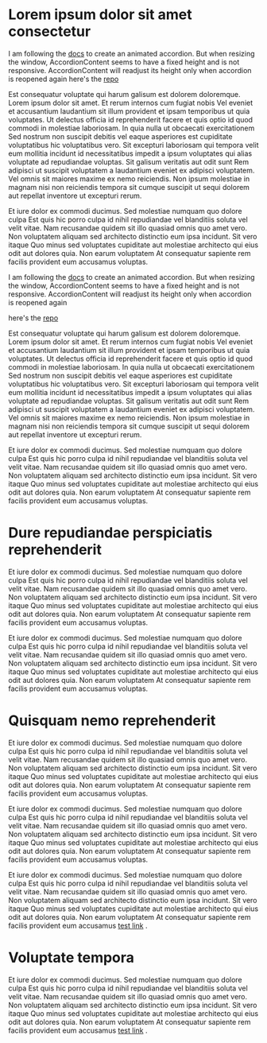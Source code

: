 
# Lorem ipsum dolor sit amet consectetur

I am following the [docs](https://www.radix-ui.com/docs/primitives/components/accordion#animating-content-size) to create an animated accordion. But when resizing the window, AccordionContent seems to have a fixed height and is not responsive. AccordionContent will readjust its height only when accordion is reopened again
here's the [repo](https://codesandbox.io/s/busy-carlos-6kbu8z?file=/src/App.js)

<VideoPlayer url="https://youtu.be/c8ksAWojjag"/>

Est consequatur voluptate qui harum galisum est dolorem doloremque.
Lorem ipsum dolor sit amet. Et rerum internos cum fugiat nobis Vel eveniet et accusantium laudantium sit illum provident et ipsam temporibus ut quia voluptates. Ut delectus officia id reprehenderit facere et quis optio id quod commodi in molestiae laboriosam. In quia nulla ut obcaecati exercitationem Sed nostrum non suscipit debitis vel eaque asperiores est cupiditate voluptatibus hic voluptatibus vero. Sit excepturi laboriosam qui tempora velit eum mollitia incidunt id necessitatibus impedit a ipsum voluptates qui alias voluptate ad repudiandae voluptas. Sit galisum veritatis aut odit sunt Rem adipisci ut suscipit voluptatem a laudantium eveniet ex adipisci voluptatem. Vel omnis sit maiores maxime ex nemo reiciendis. Non ipsum molestiae in magnam nisi non reiciendis tempora sit cumque suscipit ut sequi dolorem aut repellat inventore ut excepturi rerum.

Et iure dolor ex commodi ducimus.
Sed molestiae numquam quo dolore culpa Est quis hic porro culpa id nihil repudiandae vel blanditiis soluta vel velit vitae. Nam recusandae quidem sit illo quasiad omnis quo amet vero. Non voluptatem aliquam sed architecto distinctio eum ipsa incidunt. Sit vero itaque Quo minus sed voluptates cupiditate aut molestiae architecto qui eius odit aut dolores quia. Non earum voluptatem At consequatur sapiente rem facilis provident eum accusamus voluptas.

I am following the [docs](https://www.radix-ui.com/docs/primitives/components/accordion#animating-content-size) to create an animated accordion. But when resizing the window, AccordionContent seems to have a fixed height and is not responsive. AccordionContent will readjust its height only when accordion is reopened again


here's the [repo](https://codesandbox.io/s/busy-carlos-6kbu8z?file=/src/App.js)

Est consequatur voluptate qui harum galisum est dolorem doloremque.
Lorem ipsum dolor sit amet. Et rerum internos cum fugiat nobis Vel eveniet et accusantium laudantium sit illum provident et ipsam temporibus ut quia voluptates. Ut delectus officia id reprehenderit facere et quis optio id quod commodi in molestiae laboriosam. In quia nulla ut obcaecati exercitationem Sed nostrum non suscipit debitis vel eaque asperiores est cupiditate voluptatibus hic voluptatibus vero. Sit excepturi laboriosam qui tempora velit eum mollitia incidunt id necessitatibus impedit a ipsum voluptates qui alias voluptate ad repudiandae voluptas. Sit galisum veritatis aut odit sunt Rem adipisci ut suscipit voluptatem a laudantium eveniet ex adipisci voluptatem. Vel omnis sit maiores maxime ex nemo reiciendis. Non ipsum molestiae in magnam nisi non reiciendis tempora sit cumque suscipit ut sequi dolorem aut repellat inventore ut excepturi rerum.

Et iure dolor ex commodi ducimus.
Sed molestiae numquam quo dolore culpa Est quis hic porro culpa id nihil repudiandae vel blanditiis soluta vel velit vitae. Nam recusandae quidem sit illo quasiad omnis quo amet vero. Non voluptatem aliquam sed architecto distinctio eum ipsa incidunt. Sit vero itaque Quo minus sed voluptates cupiditate aut molestiae architecto qui eius odit aut dolores quia. Non earum voluptatem At consequatur sapiente rem facilis provident eum accusamus voluptas.


# Dure repudiandae perspiciatis reprehenderit

Et iure dolor ex commodi ducimus.
Sed molestiae numquam quo dolore culpa Est quis hic porro culpa id nihil repudiandae vel blanditiis soluta vel velit vitae. Nam recusandae quidem sit illo quasiad omnis quo amet vero. Non voluptatem aliquam sed architecto distinctio eum ipsa incidunt. Sit vero itaque Quo minus sed voluptates cupiditate aut molestiae architecto qui eius odit aut dolores quia. Non earum voluptatem At consequatur sapiente rem facilis provident eum accusamus voluptas.

Et iure dolor ex commodi ducimus.
Sed molestiae numquam quo dolore culpa Est quis hic porro culpa id nihil repudiandae vel blanditiis soluta vel velit vitae. Nam recusandae quidem sit illo quasiad omnis quo amet vero. Non voluptatem aliquam sed architecto distinctio eum ipsa incidunt. Sit vero itaque Quo minus sed voluptates cupiditate aut molestiae architecto qui eius odit aut dolores quia. Non earum voluptatem At consequatur sapiente rem facilis provident eum accusamus voluptas.




# Quisquam nemo reprehenderit

Et iure dolor ex commodi ducimus.
Sed molestiae numquam quo dolore culpa Est quis hic porro culpa id nihil repudiandae vel blanditiis soluta vel velit vitae. Nam recusandae quidem sit illo quasiad omnis quo amet vero. Non voluptatem aliquam sed architecto distinctio eum ipsa incidunt. Sit vero itaque Quo minus sed voluptates cupiditate aut molestiae architecto qui eius odit aut dolores quia. Non earum voluptatem At consequatur sapiente rem facilis provident eum accusamus voluptas.

Et iure dolor ex commodi ducimus.
Sed molestiae numquam quo dolore culpa Est quis hic porro culpa id nihil repudiandae vel blanditiis soluta vel velit vitae. Nam recusandae quidem sit illo quasiad omnis quo amet vero. Non voluptatem aliquam sed architecto distinctio eum ipsa incidunt. Sit vero itaque Quo minus sed voluptates cupiditate aut molestiae architecto qui eius odit aut dolores quia. Non earum voluptatem At consequatur sapiente rem facilis provident eum accusamus voluptas.

Et iure dolor ex commodi ducimus.
Sed molestiae numquam quo dolore culpa Est quis hic porro culpa id nihil repudiandae vel blanditiis soluta vel velit vitae. Nam recusandae quidem sit illo quasiad omnis quo amet vero. Non voluptatem aliquam sed architecto distinctio eum ipsa incidunt. Sit vero itaque Quo minus sed voluptates cupiditate aut molestiae architecto qui eius odit aut dolores quia. Non earum voluptatem At consequatur sapiente rem facilis provident eum accusamus [test link](#item-one) .

# Voluptate tempora
Et iure dolor ex commodi ducimus.
Sed molestiae numquam quo dolore culpa Est quis hic porro culpa id nihil repudiandae vel blanditiis soluta vel velit vitae. Nam recusandae quidem sit illo quasiad omnis quo amet vero. Non voluptatem aliquam sed architecto distinctio eum ipsa incidunt. Sit vero itaque Quo minus sed voluptates cupiditate aut molestiae architecto qui eius odit aut dolores quia. Non earum voluptatem At consequatur sapiente rem facilis provident eum accusamus [test link](#item-one) .